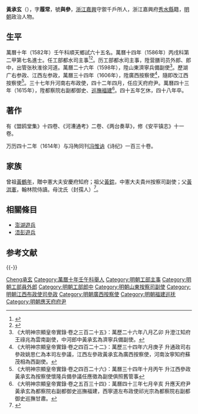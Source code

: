 {{明清人物信息框
| 姓名 = 黃承玄
| 原名 =
| 圖片名稱= 
| 圖片大小 =
| 圖片說明 = 
| 最高職務 = 巡撫福建都察院右副都御史
| 國家 = 大明 
| 爵位 =
| 籍貫 = [[浙江等處承宣布政使司|浙江]][[嘉興縣|嘉興]]守禦千戶所<br>浙江嘉興府秀水縣籍
| 族裔 = 
| 旗籍 = 
| 字號 = 字履常，號與參
| 諡號 =
| 出生日期 = 嘉靖四十三年（1564年）
| 出生地點 = [[浙江等處承宣布政使司|浙江]][[嘉興縣|嘉興]]守禦千戶所
| 逝世日期 = 萬曆四十八年（1620年）
| 逝世地點 = 不詳
| 墓葬 =
| 配偶 = 
| 親屬 = （祖父）[[黃錝|黃錝]]，（父）[[黃洪憲|黃洪憲]]
| 出身 =
* 萬曆十年壬午科順天鄉試舉人
* 萬曆十四年丙戌科進士出身
| 經歷 =
| 著作 =  
}}
'''黃承玄'''（{{bd|1564年||1620年|catIdx=H}}），字'''履常'''，號'''與參'''，[[浙江等處承宣布政使司|浙江]][[嘉興縣|嘉興]]守禦千戶所人，浙江嘉興府[[秀水縣|秀水縣]]籍，[[明朝|明朝]]政治人物。

== 生平 ==
萬曆十年（1582年）壬午科順天鄉試六十五名。萬曆十四年（1586年）丙戌科第二甲第七名進士。任工部都水司主事<ref>{{Cite book|title=《皇明贡举考》卷五|last=（明）[[张朝瑞|张朝瑞]]|first=|publisher=《续修四库全书》史部第828册|year=|isbn=|location=|pages=}}</ref><ref>{{Cite book|title=贡举志五种 上|last=鲁小俊，江俊伟著|first=|publisher=武汉：武汉大学出版社|year=2009|isbn=978-7-307-07043-1|location=|pages=}}</ref>。历工部都水司主事，陞营膳司员外郎、郎中，出管张秋淮徐河道。萬曆二十六年（1598年），陞山東濟寧兵備副使<ref>《大明神宗顯皇帝實錄·卷之三百二十五》：萬歷二十六年八月乙卯 升澄江知府王祿兆為雲南副使，中河郎中黃承玄為濟寧兵備副使。</ref>。歷湖广右参政、江西左参政，萬曆三十四年（1606年），陞廣西按察使<ref>《大明神宗顯皇帝實錄·卷之四百二十二》：萬歷三十四年六月庚子 升通政司右參政姚思仁為本司左參議，江西左參政黃承玄為廣西按察使，河南汝寧知府蘇茂相為西副使。</ref>，隨即改江西按察使<ref>《大明神宗顯皇帝實錄·卷之四百二十六》：萬曆三十四年十月丙午 升江西參政黃承玄為按察使懷隆兵備參議任應徵為副使俱照舊管事</ref>。三十七年升河南右布政使，四十二年四月，任应天府府尹。萬曆四十三年（1615年），陞都察院右副都御史、[[福建巡撫|巡撫福建]]<ref>《大明神宗顯皇帝實錄·卷之五百三十四》：萬曆四十三年七月辛亥 升應天府尹黃承玄為都察院右副都御史巡撫福建，西寧道左布政使祁光宗為都察院右副都御史巡撫甘肅。</ref>。四十五年乞休，四十八年卒。

==著作==
有《盟鸥堂集》十四卷、《河漕通考》二卷、《两台奏草》，修《安平镇志》十一卷。

万历四十二年（1614年）与冯殉同刊[[冯惟讷|冯惟讷]]《诗纪》一百三十卷。

== 家族 ==
曾祖[[黃鶴年|黃鶴年]]，贈中憲大夫安慶府知府；祖父[[黃錝|黃錝]]，中憲大夫貴州按察司副使；父[[黃洪憲|黃洪憲]]，翰林院侍讀。母沈氏（封孺人）<ref>{{Cite book|title=天一阁藏明代科举录选刊 登科录 点校本|last=龚延明主编|first=|publisher=宁波出版社|year=2016|isbn=978-7-5526-2320-8|location=宁波|pages=|quote=《天一閣藏明代科舉錄選刊.登科錄》之《萬曆丙戌科進士同年總綠》}}</ref>。

== 相關條目 ==
* [[澎湖遊兵|澎湖遊兵]]
* [[浯彭遊兵|浯彭遊兵]]

==参考文献==
{{reflist}}

{{-}}
{{start box}}
{{s-off}}
{{s-before|[[袁一驥|袁一驥]]}}
{{s-title|[[福建巡撫|福建巡撫]]|<small>萬曆四十三年（1615年）上任</small>}}
{{s-after|[[王士昌|王士昌]]}}
{{end box}}

{{萬曆十四年丙戌科殿試金榜}}

{{Authority control}}

{{DEFAULTSORT:Huang黃}}
[[Category:秀水黃氏|Cheng承玄]]
[[Category:萬曆十年壬午科舉人|Category:萬曆十年壬午科舉人]]
[[Category:明朝工部主事|Category:明朝工部主事]]
[[Category:明朝工部員外郎|Category:明朝工部員外郎]]
[[Category:明朝工部郎中|Category:明朝工部郎中]]
[[Category:明朝山東按察司副使|Category:明朝山東按察司副使]]
[[Category:明朝江西布政使司參政|Category:明朝江西布政使司參政]]
[[Category:明朝廣西按察使|Category:明朝廣西按察使]]
[[Category:明朝福建巡抚|Category:明朝福建巡抚]]
[[Category:明朝應天府府尹|Category:明朝應天府府尹]]